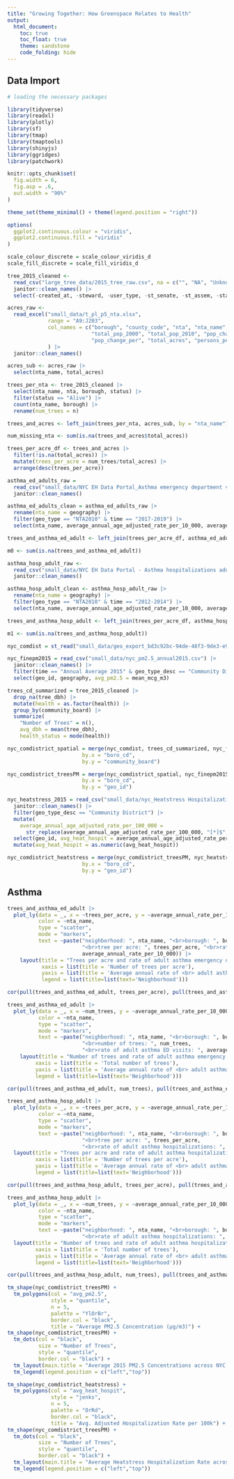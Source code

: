 ```yaml
---
title: "Growing Together: How Greenspace Relates to Health"
output: 
  html_document:
    toc: true
    toc_float: true
    theme: sandstone
    code_folding: hide
---
```


## Data Import

```r
# loading the necessary packages

library(tidyverse)
library(readxl)
library(plotly)
library(sf)
library(tmap)
library(tmaptools)
library(shinyjs)
library(ggridges)
library(patchwork)
```

```r
knitr::opts_chunk$set(
  fig.width = 6,
  fig.asp = .6,
  out.width = "90%"
)

theme_set(theme_minimal() + theme(legend.position = "right"))

options(
  ggplot2.continuous.colour = "viridis",
  ggplot2.continuous.fill = "viridis"
)

scale_colour_discrete = scale_colour_viridis_d
scale_fill_discrete = scale_fill_viridis_d
```

```r
tree_2015_cleaned <-
  read_csv("large_tree_data/2015_tree_raw.csv", na = c("", "NA", "Unknown")) |> 
  janitor::clean_names() |> 
  select(-created_at, -steward, -user_type, -st_senate, -st_assem, -state) 
```

```r
acres_raw <- 
  read_excel("small_data/t_pl_p5_nta.xlsx", 
             range = "A9:J203", 
             col_names = c("borough", "county_code", "nta", "nta_name",
                           "total_pop_2000", "total_pop_2010", "pop_change_num",
                           "pop_change_per", "total_acres", "persons_per_acre")
             ) |> 
  janitor::clean_names()

acres_sub <- acres_raw |> 
  select(nta_name, total_acres)
```

```r
trees_per_nta <- tree_2015_cleaned |> 
  select(nta_name, nta, borough, status) |> 
  filter(status == "Alive") |> 
  count(nta_name, borough) |> 
  rename(num_trees = n)

trees_and_acres <- left_join(trees_per_nta, acres_sub, by = "nta_name")

num_missing_nta <- sum(is.na(trees_and_acres$total_acres))

trees_per_acre_df <- trees_and_acres |> 
  filter(!is.na(total_acres)) |> 
  mutate(trees_per_acre = num_trees/total_acres) |> 
  arrange(desc(trees_per_acre))
```

```r
asthma_ed_adults_raw = 
  read_csv("small_data/NYC EH Data Portal_Asthma emergency department visits adults.csv") |> 
  janitor::clean_names()

asthma_ed_adults_clean = asthma_ed_adults_raw |> 
  rename(nta_name = geography) |> 
  filter(geo_type == "NTA2010" & time == "2017-2019") |> 
  select(nta_name, average_annual_age_adjusted_rate_per_10_000, average_annual_rate_per_10_000)

trees_and_asthma_ed_adult <- left_join(trees_per_acre_df, asthma_ed_adults_clean, by = "nta_name")

m0 <- sum(is.na(trees_and_asthma_ed_adult))
```

```r
asthma_hosp_adult_raw <-
  read_csv("small_data/NYC EH Data Portal - Asthma hospitalizations adults.csv") |> 
  janitor::clean_names()

asthma_hosp_adult_clean <- asthma_hosp_adult_raw |> 
  rename(nta_name = geography) |> 
  filter(geo_type == "NTA2010" & time == "2012-2014") |> 
  select(nta_name, average_annual_age_adjusted_rate_per_10_000, average_annual_rate_per_10_000)

trees_and_asthma_hosp_adult <- left_join(trees_per_acre_df, asthma_hosp_adult_clean, by = "nta_name")

m1 <- sum(is.na(trees_and_asthma_hosp_adult))
```

```r
nyc_comdist = st_read("small_data/geo_export_bd3c92bc-94de-48f3-9de3-e939473f307b.shp")

nyc_finepm2015 = read_csv("small_data/nyc_pm2.5_annual2015.csv") |> 
  janitor::clean_names() |> 
  filter(time == "Annual Average 2015" & geo_type_desc == "Community District") |> 
  select(geo_id, geography, avg_pm2.5 = mean_mcg_m3)
```

```r
trees_cd_summarized = tree_2015_cleaned |> 
  drop_na(tree_dbh) |> 
  mutate(health = as.factor(health)) |> 
  group_by(community_board) |> 
  summarize(
    "Number of Trees" = n(),
    avg_dbh = mean(tree_dbh),
    health_status = mode(health))

nyc_comdistrict_spatial = merge(nyc_comdist, trees_cd_summarized, nyc_finepm2015,
                        by.x = "boro_cd",
                        by.y = "community_board")

nyc_comdistrict_treesPM = merge(nyc_comdistrict_spatial, nyc_finepm2015,
                        by.x = "boro_cd",
                        by.y = "geo_id")
```

```r

nyc_heatstress_2015 = read_csv("small_data/nyc_Heatstress Hospitalizations_2011-2015.csv", na = c(" ", "NA", "***")) |> 
  janitor::clean_names() |> 
  filter(geo_type_desc == "Community District") |> 
  mutate(
    average_annual_age_adjusted_rate_per_100_000 = 
      str_replace(average_annual_age_adjusted_rate_per_100_000, "[*]$", "")) |>
  select(geo_id, avg_heat_hospit = average_annual_age_adjusted_rate_per_100_000, heat_hospitalizations = total) |> 
  mutate(avg_heat_hospit = as.numeric(avg_heat_hospit))

nyc_comdistrict_heatstress = merge(nyc_comdistrict_treesPM, nyc_heatstress_2015,
                        by.x = "boro_cd",
                        by.y = "geo_id")
```

## Asthma 

```r
trees_and_asthma_ed_adult |> 
  plot_ly(data = _, x = ~trees_per_acre, y = ~average_annual_rate_per_10_000, 
          color = ~nta_name, 
          type = "scatter",
          mode = "markers",
          text = ~paste("neighborhood: ", nta_name, "<br>borough: ", borough, 
                        "<br>tree per acre: ", trees_per_acre, "<br>rate of adult asthma ED visits: ", 
                        average_annual_rate_per_10_000)) |> 
    layout(title = "Trees per acre and rate of adult asthma emergency department visits <br> by neighborhood",
           xaxis = list(title = 'Number of trees per acre'),
           yaxis = list(title = 'Average annual rate of <br> adult asthma emergency dept visits (per 10,000)'),
           legend = list(title=list(text='Neighborhood')))
```

```r
cor(pull(trees_and_asthma_ed_adult, trees_per_acre), pull(trees_and_asthma_ed_adult, average_annual_rate_per_10_000))
```

```r
trees_and_asthma_ed_adult |> 
  plot_ly(data = _, x = ~num_trees, y = ~average_annual_rate_per_10_000,
          color = ~nta_name,
          type = "scatter", 
          mode = "markers",
          text = ~paste("neighborhood: ", nta_name, "<br>borough: ", borough, 
                        "<br>number of trees: ", num_trees, 
                        "<br>rate of adult asthma ED visits: ", average_annual_rate_per_10_000)) |> 
    layout(title = "Number of trees and rate of adult asthma emergency department visits <br> by neighborhood",
         xaxis = list(title = 'Total number of trees'),
         yaxis = list(title = 'Average annual rate of <br> adult asthma emergency dept visits (per 10,000)'),
         legend = list(title=list(text='Neighborhood')))
```

```r
cor(pull(trees_and_asthma_ed_adult, num_trees), pull(trees_and_asthma_ed_adult, average_annual_rate_per_10_000))
```

```r
trees_and_asthma_hosp_adult |> 
  plot_ly(data = _, x = ~trees_per_acre, y = ~average_annual_rate_per_10_000, 
          color = ~nta_name, 
          type = "scatter",
          mode = "markers",
          text = ~paste("neighborhood: ", nta_name, "<br>borough: ", borough, 
                        "<br>tree per acre: ", trees_per_acre,
                        "<br>rate of adult asthma hospitalizations: ", average_annual_rate_per_10_000)) |> 
  layout(title = "Trees per acre and rate of adult asthma hospitalizations <br> by neighborhood",
         xaxis = list(title = 'Number of trees per acre'),
         yaxis = list(title = 'Average annual rate of <br> adult asthma emergency dept visits (per 10,000)'),
         legend = list(title=list(text='Neighborhood')))
```

```r
cor(pull(trees_and_asthma_hosp_adult, trees_per_acre), pull(trees_and_asthma_hosp_adult, average_annual_rate_per_10_000))
```

```r
trees_and_asthma_hosp_adult |> 
  plot_ly(data = _, x = ~num_trees, y = ~average_annual_rate_per_10_000, 
          color = ~nta_name, 
          type = "scatter",
          mode = "markers",
          text = ~paste("neighborhood: ", nta_name, "<br>borough: ", borough, "<br>number of trees: ", num_trees,
                        "<br>rate of adult asthma hospitalizations: ", average_annual_rate_per_10_000)) |> 
  layout(title = "Number of trees and rate of adult asthma hospitalizations <br> by neighborhood",
         xaxis = list(title = 'Total number of trees'),
         yaxis = list(title = 'Average annual rate of <br> adult asthma emergency dept visits (per 10,000)'),
         legend = list(title=list(text='Neighborhood')))
```

```r
cor(pull(trees_and_asthma_hosp_adult, num_trees), pull(trees_and_asthma_hosp_adult, average_annual_rate_per_10_000))
```

```r
tm_shape(nyc_comdistrict_treesPM) +
  tm_polygons(col = "avg_pm2.5",
              style = "quantile",
              n = 5,
              palette = "YlOrBr",
              border.col = "black",
              title = "Average PM2.5 Concentration (µg/m3)") +
tm_shape(nyc_comdistrict_treesPM) +
  tm_dots(col = "black",
          size = "Number of Trees",
          style = "quantile",
          border.col = "black") +
  tm_layout(main.title = "Average 2015 PM2.5 Concentrations across NYC Community Districts") +
  tm_legend(legend.position = c("left","top"))
```

```r

tm_shape(nyc_comdistrict_heatstress) +
  tm_polygons(col = "avg_heat_hospit",
              style = "jenks",
              n = 5,
              palette = "OrRd",
              border.col = "black",
              title = "Avg. Adjusted Hospitalization Rate per 100k") +
tm_shape(nyc_comdistrict_treesPM) +
  tm_dots(col = "black",
          size = "Number of Trees",
          style = "quantile",
          border.col = "black") +
  tm_layout(main.title = "Average Heatstress Hospitalization Rate across NYC Community Districts") +
  tm_legend(legend.position = c("left","top"))
```